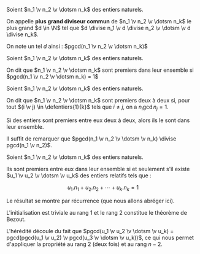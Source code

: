 

<Item type='definition' titre='PGCD de plusieurs entiers'>

Soient $n_1 \v n_2 \v \dotsm n_k$ des entiers naturels.

On appelle **plus grand diviseur commun** de $n_1 \v n_2 \v \dotsm n_k$ le plus grand $d \in \N$ tel que $d \divise n_1 \v d \divise n_2 \v \dotsm \v d \divise n_k$.

On note un tel $d$ ainsi : $pgcd(n_1 \v n_2 \v \dotsm n_k)$
</Item>

<Item type='definition' titre='entiers premiers entre eux dans leur ensemble'>

Soient $n_1 \v n_2 \v \dotsm n_k$ des entiers naturels.

On dit que $n_1 \v n_2 \v \dotsm n_k$ sont premiers dans leur ensemble si $pgcd(n_1 \v n_2 \v \dotsm n_k) = 1$
</Item>

<Item type='definition' titre='entiers premiers entre eux deux à deux'>

Soient $n_1 \v n_2 \v \dotsm n_k$ des entiers naturels.

On dit que $n_1 \v n_2 \v \dotsm n_k$ sont premiers deux à deux si, pour tout $(i \v j) \in \defentiers{1}{k}$ tels que $i \neq j$, on a $n_i \gcd n_j = 1$.

</Item>


<Item type='proposition' titre='lien entre les deux'>

Si des entiers sont premiers entre eux deux à deux, alors ils le sont dans leur ensemble.
</Item>

<Hideable type='démonstration' titre=''>

Il suffit de remarquer que $pgcd(n_1 \v n_2 \v \dotsm \v n_k) \divise pgcd(n_1 \v n_2)$.
</Hideable>


<Item type='proposition' titre='cas général du théorème de Bezout'>

Soient $n_1 \v n_2 \v \dotsm n_k$ des entiers naturels.

Ils sont premiers entre eux dans leur ensemble si et seulement s'il existe $u_1 \v u_2 \v \dotsm \v u_k$ des entiers relatifs tels que :

$$
u_1.n_1 + u_2.n_2 + \dotsm + u_k.n_k = 1
$$

</Item>

<Hideable type='démonstration' titre=''>

Le résultat se montre par récurrence (que nous allons abréger ici). 

L'initialisation est triviale au rang $1$ et le rang $2$ constitue le théorème de Bezout. 

L'hérédité découle du fait que $pgcd(u_1 \v u_2 \v \dotsm \v u_k) = pgcd(pgcd(u_1 \v u_2) \v pgcd(u_3 \v \dotsm \v u_k))$, ce qui nous permet d'appliquer la propriété au rang $2$ (deux fois) et au rang $n-2$.

</Hideable>